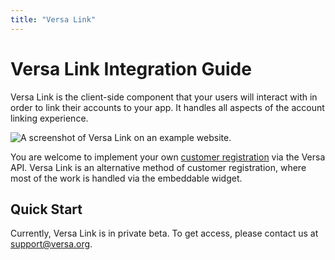 ```yaml
---
title: "Versa Link"
---
```


# Versa Link Integration Guide

Versa Link is the client-side component that your users will interact with in order to link their accounts to your app. It handles all aspects of the account linking experience.

![A screenshot of Versa Link on an example website.](https://raw.githubusercontent.com/versa-protocol/docs/main/assets/versa_link.png)

You are welcome to implement your own [customer registration](/customer_registration) via the Versa API. Versa Link is an alternative method of customer registration, where most of the work is handled via the embeddable widget.

## Quick Start

Currently, Versa Link is in private beta. To get access, please contact us at [support@versa.org](mailto:support@versa.org).
